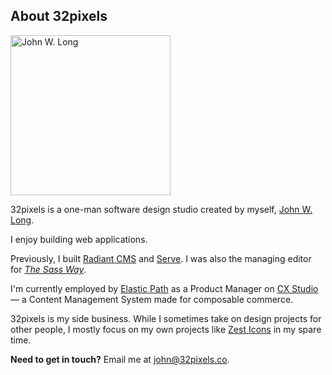 
## About 32pixels

<Image
  src={john}
  width="256"
  height="256"
  alt="John W. Long"
  className="float-right ml-3 mb-3 w-1/4"
/>

32pixels is a one-man software design studio created by myself, [John W. Long](http://johnwlong.com).

I enjoy building web applications.

Previously, I built [Radiant CMS](https://github.com/radiant/radiant) and [Serve](https://github.com/jlong/serve). I was also the managing editor for [_The Sass Way_](https://github.com/thesassway/thesassway.com).

I'm currently employed by [Elastic Path](https://elasticpath.com) as a Product Manager on [CX Studio](https://unstack.com) &mdash; a Content Management System made for composable commerce.

32pixels is my side business. While I sometimes take on design projects for other people, I mostly focus on my own projects like [Zest Icons](https://zesticons.com) in my spare time.

**Need to get in touch?** Email me at [john@32pixels.co](mailto:john@32pixels.com).

<IconGrid count={85} size={24} />
